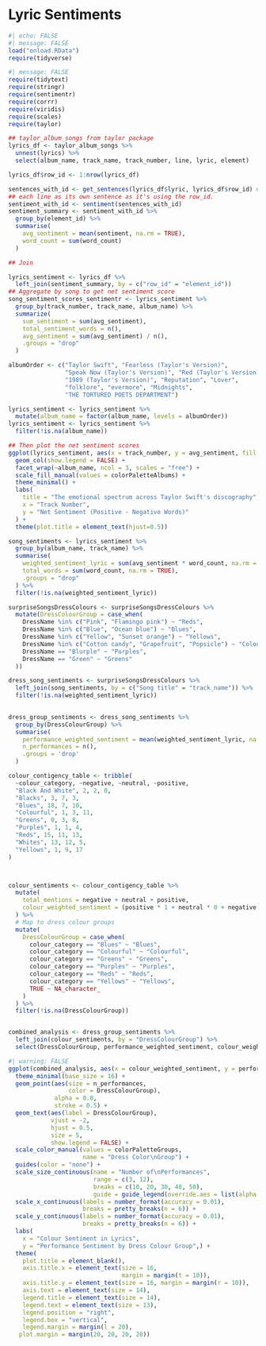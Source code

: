 # Lyric Sentiments

```r
#| echo: FALSE
#| message: FALSE
load("onload.RData")
require(tidyverse)
```

```r
#| message: FALSE
require(tidytext)
require(stringr)
require(sentimentr)
require(corrr)
require(viridis)
require(scales)
require(taylor)

```

```r
## taylor_album_songs from taylor package
lyrics_df <- taylor_album_songs %>%
  unnest(lyrics) %>%
  select(album_name, track_name, track_number, line, lyric, element)

lyrics_df$row_id <- 1:nrow(lyrics_df)

sentences_with_id <- get_sentences(lyrics_df$lyric, lyrics_df$row_id) # this processes
## each line as its own sentence as it's using the row_id. 
sentiment_with_id <- sentiment(sentences_with_id)
sentiment_summary <- sentiment_with_id %>%
  group_by(element_id) %>%
  summarise(
    avg_sentiment = mean(sentiment, na.rm = TRUE),
    word_count = sum(word_count)
  )

## Join

lyrics_sentiment <- lyrics_df %>%
  left_join(sentiment_summary, by = c("row_id" = "element_id"))
## Aggregate by song to get net sentiment score
song_sentiment_scores_sentimentr <- lyrics_sentiment %>%
  group_by(track_number, track_name, album_name) %>%
  summarize(
    sum_sentiment = sum(avg_sentiment),
    total_sentiment_words = n(),
    avg_sentiment = sum(avg_sentiment) / n(), 
    .groups = "drop"
  )
```


```r
albumOrder <- c("Taylor Swift", "Fearless (Taylor's Version)", 
                "Speak Now (Taylor's Version)", "Red (Taylor's Version)",
                "1989 (Taylor's Version)", "Reputation", "Lover",
                "folklore", "evermore", "Midnights",
                "THE TORTURED POETS DEPARTMENT")

lyrics_sentiment <- lyrics_sentiment %>%
  mutate(album_name = factor(album_name, levels = albumOrder))
lyrics_sentiment <- lyrics_sentiment %>%
  filter(!is.na(album_name)) 

## Then plot the net sentiment scores
ggplot(lyrics_sentiment, aes(x = track_number, y = avg_sentiment, fill = album_name)) +
  geom_col(show.legend = FALSE) +
  facet_wrap(~album_name, ncol = 3, scales = "free") +
  scale_fill_manual(values = colorPaletteAlbums) +
  theme_minimal() +
  labs(
    title = "The emotional spectrum across Taylor Swift's discography",
    x = "Track Number",
    y = "Net Sentiment (Positive - Negative Words)"
  ) +
  theme(plot.title = element_text(hjust=0.5))
```


```r

song_sentiments <- lyrics_sentiment %>%
  group_by(album_name, track_name) %>%
  summarise(
    weighted_sentiment_lyric = sum(avg_sentiment * word_count, na.rm = TRUE) / sum(word_count, na.rm = TRUE),
    total_words = sum(word_count, na.rm = TRUE),
    .groups = "drop"
  ) %>%
  filter(!is.na(weighted_sentiment_lyric))

surpriseSongsDressColours <- surpriseSongsDressColours %>%
  mutate(DressColourGroup = case_when(
    DressName %in% c("Pink", "Flamingo pink") ~ "Reds",
    DressName %in% c("Blue", "Ocean blue") ~ "Blues",
    DressName %in% c("Yellow", "Sunset orange") ~ "Yellows",
    DressName %in% c("Cotton candy", "Grapefruit", "Popsicle") ~ "Colourful",
    DressName == "Blurple" ~ "Purples",
    DressName == "Green" ~ "Greens"
  ))

dress_song_sentiments <- surpriseSongsDressColours %>%
  left_join(song_sentiments, by = c("Song title" = "track_name")) %>%
  filter(!is.na(weighted_sentiment_lyric))  

  
dress_group_sentiments <- dress_song_sentiments %>%
  group_by(DressColourGroup) %>%
  summarise(
    performance_weighted_sentiment = mean(weighted_sentiment_lyric, na.rm = TRUE),
    n_performances = n(),
    .groups = 'drop'
  )


```




```r
colour_contigency_table <- tribble(
  ~colour_category, ~negative, ~neutral, ~positive,
  "Black And White", 2, 2, 0,
  "Blacks", 3, 7, 3,
  "Blues", 18, 7, 10,
  "Colourful", 1, 3, 11,
  "Greens", 0, 3, 8,
  "Purples", 1, 1, 4,
  "Reds", 15, 11, 13,
  "Whites", 13, 12, 5,
  "Yellows", 1, 9, 17
)



colour_sentiments <- colour_contigency_table %>%
  mutate(
    total_mentions = negative + neutral + positive,
    colour_weighted_sentiment = (positive * 1 + neutral * 0 + negative * -1) / total_mentions
  ) %>%
  # Map to dress colour groups
  mutate(
    DressColourGroup = case_when(
      colour_category == "Blues" ~ "Blues",
      colour_category == "Colourful" ~ "Colourful", 
      colour_category == "Greens" ~ "Greens",
      colour_category == "Purples" ~ "Purples",
      colour_category == "Reds" ~ "Reds",
      colour_category == "Yellows" ~ "Yellows",
      TRUE ~ NA_character_
    )
  ) %>%
  filter(!is.na(DressColourGroup))


combined_analysis <- dress_group_sentiments %>%
  left_join(colour_sentiments, by = "DressColourGroup") %>%
  select(DressColourGroup, performance_weighted_sentiment, colour_weighted_sentiment, n_performances, total_mentions)

```


```r
#| warning: FALSE
ggplot(combined_analysis, aes(x = colour_weighted_sentiment, y = performance_weighted_sentiment)) +
  theme_minimal(base_size = 16) +
  geom_point(aes(size = n_performances, 
                 color = DressColourGroup), 
             alpha = 0.8,
             stroke = 0.5) +
  geom_text(aes(label = DressColourGroup), 
            vjust = -2, 
            hjust = 0.5,
            size = 5,
            show.legend = FALSE) +
  scale_color_manual(values = colorPaletteGroups,
                     name = "Dress Color\nGroup") +
  guides(color = "none") +
  scale_size_continuous(name = "Number of\nPerformances",
                        range = c(3, 12),
                        breaks = c(10, 20, 30, 40, 50),
                        guide = guide_legend(override.aes = list(alpha = 0.8))) +
  scale_x_continuous(labels = number_format(accuracy = 0.01),
                     breaks = pretty_breaks(n = 6)) +
  scale_y_continuous(labels = number_format(accuracy = 0.01),
                     breaks = pretty_breaks(n = 6)) +
  labs(
    x = "Colour Sentiment in Lyrics",
    y = "Performance Sentiment by Dress Colour Group",) +
  theme(
    plot.title = element_blank(),
    axis.title.x = element_text(size = 16, 
                                margin = margin(t = 10)),
    axis.title.y = element_text(size = 16, margin = margin(r = 10)),
    axis.text = element_text(size = 14),
    legend.title = element_text(size = 14),
    legend.text = element_text(size = 13),
    legend.position = "right",
    legend.box = "vertical",
    legend.margin = margin(l = 20),
   plot.margin = margin(20, 20, 20, 20))
```